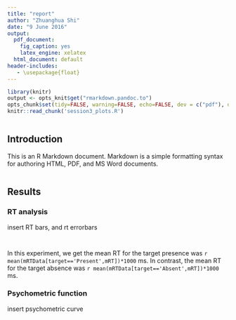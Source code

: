 ```yaml
---
title: "report"
author: "Zhuanghua Shi"
date: "9 June 2016"
output:
  pdf_document:
    fig_caption: yes
    latex_engine: xelatex
  html_document: default
header-includes:
   - \usepackage{float}  
---
```


```r
library(knitr)
output <- opts_knit$get("rmarkdown.pandoc.to")
opts_chunk$set(tidy=FALSE, warning=FALSE, echo=FALSE, dev = c("pdf"), dpi=300, fig.pos = 'H', fig.align = 'center')
knitr::read_chunk('session3_plots.R')
```

```r

```

## Introduction

This is an R Markdown document. Markdown is a simple formatting syntax for authoring HTML, PDF, and MS Word documents. 

```r

```

## Results

### RT analysis

insert RT bars, and rt errorbars
```r

```

```r

```

In this experiment, we get the mean RT for the target presence was `r mean(mRTData[target=='Present',mRT])*1000` ms. In contrast, the mean RT for the target absence was `r mean(mRTData[target=='Absent',mRT])*1000` ms.

### Psychometric function

insert psychometric curve

```r

```



